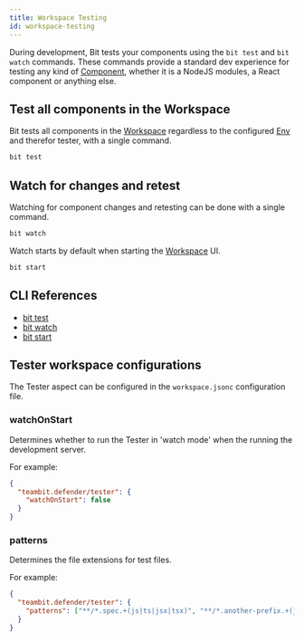 ```yaml
---
title: Workspace Testing
id: workspace-testing
---
```


During development, Bit tests your components using the `bit test` and `bit watch` commands. These commands
provide a standard dev experience for testing any kind of [Component](/components/overview), whether it is a NodeJS modules, a React component or anything else.

## Test all components in the Workspace

Bit tests all components in the [Workspace](/workspace/overview) regardless to the configured [Env](/envs/overview) and therefor tester,
with a single command.

```bash
bit test
```

## Watch for changes and retest

Watching for component changes and retesting can be done with a single command.

```bash
bit watch
```

Watch starts by default when starting the [Workspace](/workspace/overview) UI.

```bash
bit start
```

## CLI References

- [bit test](/reference/cli-reference#test)
- [bit watch](/reference/cli-reference#watch)
- [bit start](/reference/cli-reference#start)

## Tester workspace configurations

The Tester aspect can be configured in the `workspace.jsonc` configuration file.

### watchOnStart

Determines whether to run the Tester in 'watch mode' when the running the development server.

For example:

```json
{
  "teambit.defender/tester": {
    "watchOnStart": false
  }
}
```

### patterns

Determines the file extensions for test files.

For example:

```json
{
  "teambit.defender/tester": {
    "patterns": ["**/*.spec.+(js|ts|jsx|tsx)", "**/*.another-prefix.+(js|ts|jsx|tsx)"]
  }
}
```
